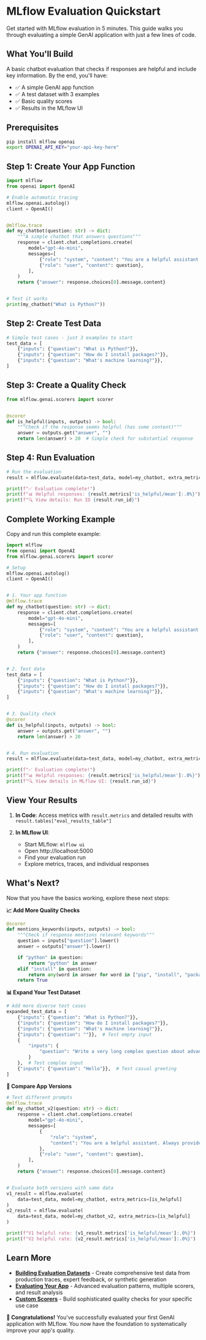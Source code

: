 # MLflow Evaluation Quickstart

Get started with MLflow evaluation in 5 minutes. This guide walks you through evaluating a simple GenAI application with just a few lines of code.

## What You'll Build

A basic chatbot evaluation that checks if responses are helpful and include key information. By the end, you'll have:
- ✅ A simple GenAI app function
- ✅ A test dataset with 3 examples
- ✅ Basic quality scores
- ✅ Results in the MLflow UI

## Prerequisites

```bash
pip install mlflow openai
export OPENAI_API_KEY="your-api-key-here"
```

## Step 1: Create Your App Function

```python
import mlflow
from openai import OpenAI

# Enable automatic tracing
mlflow.openai.autolog()
client = OpenAI()


@mlflow.trace
def my_chatbot(question: str) -> dict:
    """A simple chatbot that answers questions"""
    response = client.chat.completions.create(
        model="gpt-4o-mini",
        messages=[
            {"role": "system", "content": "You are a helpful assistant."},
            {"role": "user", "content": question},
        ],
    )
    return {"answer": response.choices[0].message.content}


# Test it works
print(my_chatbot("What is Python?"))
```

## Step 2: Create Test Data

```python
# Simple test cases - just 3 examples to start
test_data = [
    {"inputs": {"question": "What is Python?"}},
    {"inputs": {"question": "How do I install packages?"}},
    {"inputs": {"question": "What's machine learning?"}},
]
```

## Step 3: Create a Quality Check

```python
from mlflow.genai.scorers import scorer


@scorer
def is_helpful(inputs, outputs) -> bool:
    """Check if the response seems helpful (has some content)"""
    answer = outputs.get("answer", "")
    return len(answer) > 20  # Simple check for substantial response
```

## Step 4: Run Evaluation

```python
# Run the evaluation
result = mlflow.evaluate(data=test_data, model=my_chatbot, extra_metrics=[is_helpful])

print(f"✅ Evaluation complete!")
print(f"📊 Helpful responses: {result.metrics['is_helpful/mean']:.0%}")
print(f"🔍 View details: Run ID {result.run_id}")
```

## Complete Working Example

Copy and run this complete example:

```python
import mlflow
from openai import OpenAI
from mlflow.genai.scorers import scorer

# Setup
mlflow.openai.autolog()
client = OpenAI()


# 1. Your app function
@mlflow.trace
def my_chatbot(question: str) -> dict:
    response = client.chat.completions.create(
        model="gpt-4o-mini",
        messages=[
            {"role": "system", "content": "You are a helpful assistant."},
            {"role": "user", "content": question},
        ],
    )
    return {"answer": response.choices[0].message.content}


# 2. Test data
test_data = [
    {"inputs": {"question": "What is Python?"}},
    {"inputs": {"question": "How do I install packages?"}},
    {"inputs": {"question": "What's machine learning?"}},
]


# 3. Quality check
@scorer
def is_helpful(inputs, outputs) -> bool:
    answer = outputs.get("answer", "")
    return len(answer) > 20


# 4. Run evaluation
result = mlflow.evaluate(data=test_data, model=my_chatbot, extra_metrics=[is_helpful])

print(f"✅ Evaluation complete!")
print(f"📊 Helpful responses: {result.metrics['is_helpful/mean']:.0%}")
print(f"🔍 View details in MLflow UI: {result.run_id}")
```

## View Your Results

1. **In Code**: Access metrics with `result.metrics` and detailed results with `result.tables["eval_results_table"]`

2. **In MLflow UI**:
   - Start MLflow: `mlflow ui`
   - Open http://localhost:5000
   - Find your evaluation run
   - Explore metrics, traces, and individual responses

## What's Next?

Now that you have the basics working, explore these next steps:

**📈 Add More Quality Checks**
```python
@scorer
def mentions_keywords(inputs, outputs) -> bool:
    """Check if response mentions relevant keywords"""
    question = inputs["question"].lower()
    answer = outputs["answer"].lower()

    if "python" in question:
        return "python" in answer
    elif "install" in question:
        return any(word in answer for word in ["pip", "install", "package"])
    return True
```

**📊 Expand Your Test Dataset**
```python
# Add more diverse test cases
expanded_test_data = [
    {"inputs": {"question": "What is Python?"}},
    {"inputs": {"question": "How do I install packages?"}},
    {"inputs": {"question": "What's machine learning?"}},
    {"inputs": {"question": ""}},  # Test empty input
    {
        "inputs": {
            "question": "Write a very long complex question about advanced quantum computing applications in machine learning algorithms?"
        }
    },  # Test complex input
    {"inputs": {"question": "Hello"}},  # Test casual greeting
]
```

**🎯 Compare App Versions**
```python
# Test different prompts
@mlflow.trace
def my_chatbot_v2(question: str) -> dict:
    response = client.chat.completions.create(
        model="gpt-4o-mini",
        messages=[
            {
                "role": "system",
                "content": "You are a helpful assistant. Always provide examples in your answers.",
            },
            {"role": "user", "content": question},
        ],
    )
    return {"answer": response.choices[0].message.content}


# Evaluate both versions with same data
v1_result = mlflow.evaluate(
    data=test_data, model=my_chatbot, extra_metrics=[is_helpful]
)
v2_result = mlflow.evaluate(
    data=test_data, model=my_chatbot_v2, extra_metrics=[is_helpful]
)

print(f"V1 helpful rate: {v1_result.metrics['is_helpful/mean']:.0%}")
print(f"V2 helpful rate: {v2_result.metrics['is_helpful/mean']:.0%}")
```

## Learn More

- **[Building Evaluation Datasets](/genai/eval-monitor/build-eval-dataset)** - Create comprehensive test data from production traces, expert feedback, or synthetic generation
- **[Evaluating Your App](/genai/eval-monitor/evaluate-app)** - Advanced evaluation patterns, multiple scorers, and result analysis
- **[Custom Scorers](/genai/eval-monitor/custom-scorers)** - Build sophisticated quality checks for your specific use case

**🎉 Congratulations!** You've successfully evaluated your first GenAI application with MLflow. You now have the foundation to systematically improve your app's quality.